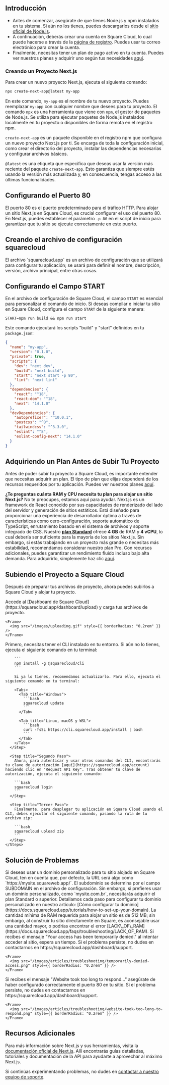 ## Introducción

- Antes de comenzar, asegúrate de que tienes Node.js y npm instalados en tu sistema. Si aún no los tienes, puedes descargarlos desde el [sitio oficial de Node.js](https://nodejs.org/).
- A continuación, deberás crear una cuenta en Square Cloud, lo cual puede hacerse a través de la [página de registro](https://squarecloud.app/signup). Puedes usar tu correo electrónico para crear la cuenta.
- Finalmente, necesitas tener un plan de pago activo en tu cuenta. Puedes ver nuestros planes y adquirir uno según tus necesidades [aquí](https://squarecloud.app/plans).

### Creando un Proyecto Next.js

Para crear un nuevo proyecto Next.js, ejecuta el siguiente comando:

```bash
npx create-next-app@latest my-app
```

En este comando, `my-app` es el nombre de tu nuevo proyecto. Puedes reemplazar `my-app` con cualquier nombre que desees para tu proyecto. El comando `npx` es una herramienta que viene con `npm`, el gestor de paquetes de Node.js. Se utiliza para ejecutar paquetes de Node.js instalados localmente en tu proyecto o disponibles de forma remota en el registro npm.

`create-next-app` es un paquete disponible en el registro npm que configura un nuevo proyecto Next.js por ti. Se encarga de toda la configuración inicial, como crear el directorio del proyecto, instalar las dependencias necesarias y configurar archivos básicos.

`@latest` es una etiqueta que especifica que deseas usar la versión más reciente del paquete `create-next-app`. Esto garantiza que siempre estés usando la versión más actualizada y, en consecuencia, tengas acceso a las últimas funcionalidades.

## Configurando el Puerto 80

El puerto 80 es el puerto predeterminado para el tráfico HTTP. Para alojar un sitio Next.js en Square Cloud, es crucial configurar el uso del puerto 80. En Next.js, puedes establecer el parámetro `-p 80` en el script de inicio para garantizar que tu sitio se ejecute correctamente en este puerto.

## Creando el archivo de configuración squarecloud

<Card title="Aprende sobre: cómo crear el archivo de configuración para Square Cloud." icon="link" href="https://docs.squarecloud.app/getting-started/config-file">
  El archivo `squarecloud.app` es un archivo de configuración que se utilizará para configurar tu aplicación; se usará para definir el nombre, descripción, versión, archivo principal, entre otras cosas.
</Card>

## Configurando el Campo START

En el archivo de configuración de Square Cloud, el campo `START` es esencial para personalizar el comando de inicio. Si deseas compilar e iniciar tu sitio en Square Cloud, configura el campo `START` de la siguiente manera:

```app squarecloud.app
START=npm run build && npm run start
```

Este comando ejecutará los scripts "build" y "start" definidos en tu `package.json`:

```json package.json
{
  "name": "my-app",
  "version": "0.1.0",
  "private": true,
  "scripts": {
    "dev": "next dev",
    "build": "next build",
    "start": "next start -p 80",
    "lint": "next lint"
  },
  "dependencies": {
    "react": "^18",
    "react-dom": "^18",
    "next": "14.1.0"
  },
  "devDependencies": {
    "autoprefixer": "^10.0.1",
    "postcss": "^8",
    "tailwindcss": "^3.3.0",
    "eslint": "^8",
    "eslint-config-next": "14.1.0"
  }
}
```

## Adquiriendo un Plan Antes de Subir Tu Proyecto

Antes de poder subir tu proyecto a Square Cloud, es importante entender que necesitas adquirir un plan. El tipo de plan que elijas dependerá de los recursos requeridos por tu aplicación. Puedes ver nuestros planes [aquí](https://squarecloud.app/plans).

<Note>**¿Te preguntas cuánta RAM y CPU necesita tu plan para alojar un sitio Next.js?** No te preocupes, estamos aquí para ayudar. Next.js es un framework de React conocido por sus capacidades de renderizado del lado del servidor y generación de sitios estáticos. Está diseñado para proporcionar una experiencia de desarrollador óptima a través de características como cero-configuración, soporte automático de TypeScript, enrutamiento basado en el sistema de archivos y soporte integrado de CSS. Nuestro **[plan Standard](https://squarecloud.app/pay/standard)** ofrece **4 GB** de RAM y **4 vCPU**, lo cual debería ser suficiente para la mayoría de los sitios Next.js. Sin embargo, si estás trabajando en un proyecto más grande o necesitas más estabilidad, recomendamos considerar nuestro plan Pro. Con recursos adicionales, puedes garantizar un rendimiento fluido incluso bajo alta demanda. Para adquirirlo, simplemente haz clic [aquí](https://squarecloud.app/pay/pro). </Note>

## Subiendo el Proyecto a Square Cloud

Después de preparar tus archivos de proyecto, ahora puedes subirlos a Square Cloud y alojar tu proyecto.

<Tabs>
  <Tab title="Carga vía Dashboard">
    Accede al [Dashboard de Square Cloud](https://squarecloud.app/dashboard/upload) y carga tus archivos de proyecto.

    <Frame>
      <img src="/images/uploading.gif" style={{ borderRadius: "0.2rem" }} />
    </Frame>
  </Tab>

  <Tab title="Carga vía CLI">
    <Steps>
      <Step title="Primer Paso">
        Primero, necesitas tener el CLI instalado en tu entorno. Si aún no lo tienes, ejecuta el siguiente comando en tu terminal:

        ```
        npm install -g @squarecloud/cli
        ```

        Si ya lo tienes, recomendamos actualizarlo. Para ello, ejecuta el siguiente comando en tu terminal:

        <Tabs>
          <Tab title="Windows">
            ```bash
            squarecloud update
            ```
          </Tab>

          <Tab title="Linux, macOS y WSL">
            ```bash
            curl -fsSL https://cli.squarecloud.app/install | bash
            ```
          </Tab>
        </Tabs>
      </Step>

      <Step title="Segundo Paso">
        Ahora, para autenticar y usar otros comandos del CLI, encontrarás tu clave de autorización [aquí](https://squarecloud.app/account) haciendo clic en "Request API Key". Tras obtener tu clave de autorización, ejecuta el siguiente comando:

        ```bash
        squarecloud login
        ```
      </Step>

      <Step title="Tercer Paso">
        Finalmente, para desplegar tu aplicación en Square Cloud usando el CLI, debes ejecutar el siguiente comando, pasando la ruta de tu archivo zip:

        ```bash
        squarecloud upload zip
        ```
      </Step>
    </Steps>
  </Tab>
</Tabs>

## Solución de Problemas

<AccordionGroup>
  <Accordion title="Dominio Personalizado" icon="globe" iconType="solid">
    Si deseas usar un dominio personalizado para tu sitio alojado en Square Cloud, ten en cuenta que, por defecto, la URL será algo como `https://mysite.squareweb.app/`. El subdominio se determina por el campo SUBDOMAIN en el archivo de configuración. Sin embargo, si prefieres usar un dominio personalizado, como `mysite.com.br`, necesitarás adquirir el plan Standard o superior. Detallamos cada paso para configurar tu dominio personalizado en nuestro artículo: [Cómo configurar tu dominio](https://docs.squarecloud.app/tutorials/how-to-set-up-your-domain).
  </Accordion>

  <Accordion title="Requisito Mínimo de RAM" icon="memory" iconType="solid">
    La cantidad mínima de RAM requerida para alojar un sitio es de 512 MB; sin embargo, al construir tu sitio directamente en Square, es aconsejable usar una cantidad mayor, o podrías encontrar el error [LACK\_OF\_RAM](https://docs.squarecloud.app/faqs/troubleshooting/LACK_OF_RAM).
  </Accordion>

  <Accordion title="Acceso Temporalmente Denegado" icon="ban" iconType="solid">
    Si recibes el mensaje "Your access has been temporarily denied." al intentar acceder al sitio, espera un tiempo. Si el problema persiste, no dudes en contactarnos en https://squarecloud.app/dashboard/support.

    <Frame>
      <img src="/images/articles/troubleshooting/temporarily-denied-access.png" style={{ borderRadius: "0.2rem" }} />
    </Frame>
  </Accordion>

  <Accordion title="El sitio tardó demasiado en responder..." icon="clock" iconType="solid">
    Si recibes el mensaje "Website took too long to respond..." asegúrate de haber configurado correctamente el puerto 80 en tu sitio. Si el problema persiste, no dudes en contactarnos en https://squarecloud.app/dashboard/support.

    <Frame>
      <img src="/images/articles/troubleshooting/website-took-too-long-to-respond.png" style={{ borderRadius: "0.2rem" }} />
    </Frame>
  </Accordion>
</AccordionGroup>

## Recursos Adicionales

Para más información sobre Next.js y sus herramientas, visita la [documentación oficial de Next.js](https://nextjs.org/docs). Allí encontrarás guías detalladas, tutoriales y documentación de la API para ayudarte a aprovechar al máximo Next.js.

Si continúas experimentando problemas, no dudes en [contactar a nuestro equipo de soporte](/company/support).
